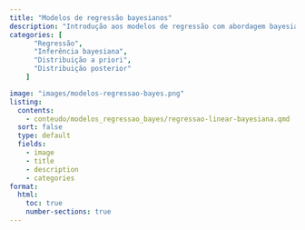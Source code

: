 ```yaml
---
title: "Modelos de regressão bayesianos"
description: "Introdução aos modelos de regressão com abordagem bayesiana."
categories: [
      "Regressão",
      "Inferência bayesiana",
      "Distribuição a priori",
      "Distribuição posterior"
    ]

image: "images/modelos-regressao-bayes.png"
listing:
  contents:
    - conteudo/modelos_regressao_bayes/regressao-linear-bayesiana.qmd
  sort: false
  type: default
  fields: 
    - image
    - title
    - description
    - categories
format:
  html:
    toc: true
    number-sections: true
---
```

